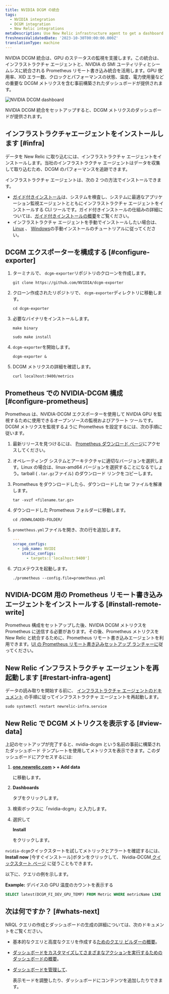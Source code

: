 ```yaml
---
title: NVIDIA DCGM の統合
tags:
  - NVIDIA integration
  - DCGM integration
  - New Relic integrations
metaDescription: Use New Relic infrastructure agent to get a dashboard with DCGM metrics.
freshnessValidatedDate: '2023-10-30T00:00:00.000Z'
translationType: machine
---
```



NVIDIA DCGM 統合は、GPU のステータスの監視を支援します。この統合は、インフラストラクチャ エージェントと、NVIDIA の SMI ユーティリティとシームレスに統合される Prometheus リモート書き込み統合を活用します。GPU 使用率、XID エラー数、クロックとパフォーマンスの状態、温度、電力使用量などの重要な DCGM メトリクスを含む事前構築されたダッシュボードが提供されます。

<img
  title="NVIDIA DCGM dashboard"
  alt="NVIDIA DCGM dashboard"
  src={infrastructureNVIDIADCGMDashboard}
/>

<figcaption>
  NVIDIA DCGM 統合をセットアップすると、DCGM メトリクスのダッシュボードが提供されます。
</figcaption>

## インフラストラクチャエージェントをインストールします [#infra]

データを New Relic に取り込むには、インフラストラクチャ エージェントをインストールします。当社のインフラストラクチャ エージェントはデータを収集して取り込むため、DCGM のパフォーマンスを追跡できます。

インフラストラクチャ エージェントは、次の 2 つの方法でインストールできます。

* [ガイド付きインストール](https://one.newrelic.com/nr1-core?state=4f81feab-35f7-e97e-9903-52510f8542bd)は、システムを検査し、システムに最適なアプリケーション監視エージェントとともにインフラストラクチャ エージェントをインストールする CLI ツールです。ガイド付きインストールの仕組みの詳細については、[ガイド付きインストールの概要](/docs/infrastructure/host-integrations/installation/new-relic-guided-install-overview)をご覧ください。
* インフラストラクチャ エージェントを手動でインストールしたい場合は、 [Linux](/docs/infrastructure/install-infrastructure-agent/linux-installation/install-infrastructure-monitoring-agent-linux) 、 [Windows](/docs/infrastructure/install-infrastructure-agent/windows-installation/install-infrastructure-monitoring-agent-windows/)の手動インストールのチュートリアルに従ってください。

## DCGM エクスポーターを構成する [#configure-exporter]

1. ターミナルで、 `dcgm-exporter`リポジトリのクローンを作成します。

   ```shell
   git clone https://github.com/NVIDIA/dcgm-exporter
   ```

2. クローン作成されたリポジトリで、 `dcgm-exporter`ディレクトリに移動します。

   ```shell
   cd dcgm-exporter
   ```

3. 必要なバイナリをインストールします。

   ```shell
   make binary
   ```

   ```shell
   sudo make install
   ```

4. `dcgm-exporter`を開始します。

   ```shell
   dcgm-exporter &
   ```

5. DCGM メトリクスの詳細を確認します。

   ```shell
   curl localhost:9400/metrics
   ```

## Prometheus での NVIDIA-DCGM 構成 [#configure-prometheus]

Prometheus は、NVIDIA-DCGM エクスポーターを使用して NVIDIA GPU を監視するために使用できるオープンソースの監視およびアラート ツールです。DCGM メトリクスを監視するように Prometheus を設定するには、次の手順に従います。

1. 最新リリースを見つけるには、 [Prometheus ダウンロード ページ](https://prometheus.io/download/)にアクセスしてください。

2. オペレーティング システムとアーキテクチャに適切なバージョンを選択します。Linux の場合は、linux-amd64 バージョンを選択することになるでしょう。tarball ( `.tar.gz`ファイル) のダウンロード リンクをコピーします。

3. Prometheus をダウンロードしたら、ダウンロードした tar ファイルを解凍します。

   ```shell
   tar -xvzf <filename.tar.gz>
   ```

4. ダウンロードした Prometheus フォルダーに移動します。

   ```shell
   cd /DOWNLOADED-FOLDER/
   ```

5. `prometheus.yml`ファイルを開き、次の行を追加します。

   ```yml
   ---
   scrape_configs:
     - job_name: NVIDI
       static_configs:
         - targets:['localhost:9400']
   ```

6. プロメテウスを起動します。

   ```shell
   ./prometheus --config.file=prometheus.yml
   ```

## NVIDIA-DCGM 用の Prometheus リモート書き込みエージェントをインストールする [#install-remote-write]

Prometheus 構成をセットアップした後、NVIDIA DCGM メトリクスを Prometheus に送信する必要があります。その後、Prometheus メトリクスを New Relic と統合するために、Prometheus リモート書き込みエージェントを利用できます。[UI の Prometheus リモート書き込みセットアップ ランチャーに](https://one.newrelic.com/catalog-pack-details?state=04de330d-ad8b-b61c-68e2-ad852c2ca1d4)従ってください。

## New Relic インフラストラクチャ エージェントを再起動します [#restart-infra-agent]

データの読み取りを開始する前に、 [インフラストラクチャ エージェントのドキュメント](/docs/infrastructure/install-infrastructure-agent/manage-your-agent/start-stop-restart-infrastructure-agent/) の手順に従ってインフラストラクチャ エージェントを再起動します。

```shell
sudo systemctl restart newrelic-infra.service
```

## New Relic で DCGM メトリクスを表示する [#view-data]

上記のセットアップが完了すると、nvidia-dcgm という名前の事前に構築されたダッシュボード テンプレートを使用してメトリクスを表示できます。このダッシュボードにアクセスするには:

1. <DNT>**[one.newrelic.com](https://one.newrelic.com/) > + Add data**</DNT>

   に移動します。

2. <DNT>**Dashboards**</DNT>

   タブをクリックします。

3. 検索ボックスに「nvidia-dcgm」と入力します。

4. 選択して

   <DNT>**Install**</DNT>

   をクリックします。

`nvidia-dcgm`クイックスタートを試してメトリックとアラートを確認するには、**Install now** \[今すぐインストール]ボタンをクリックして、 Nvidia-DCGM[ クイックスタート ページ](https://newrelic.com/instant-observability/nvidia-dcgm) に従うこともできます。

以下に、クエリの例を示します。

<DNT>**Example:**</DNT> デバイスの GPU 温度のカウントを表示する

```sql
SELECT latest(DCGM_FI_DEV_GPU_TEMP) FROM Metric WHERE metricName LIKE 'DCGM_FI_DEV_GPU_TEMP' TIMESERIES
```

## 次は何ですか？ [#whats-next]

NRQL クエリの作成とダッシュボードの生成の詳細については、次のドキュメントをご覧ください。

* 基本的なクエリと高度なクエリを作成する[ためのクエリ ビルダーの概要](/docs/query-your-data/explore-query-data/query-builder/introduction-query-builder)。

* [ダッシュボードをカスタマイズしてさまざまなアクションを実行するためのダッシュボードの概要](/docs/query-your-data/explore-query-data/dashboards/introduction-dashboards)。

* [ダッシュボードを管理して](/docs/query-your-data/explore-query-data/dashboards/manage-your-dashboard)、

  <InlinePopover type="dashboards"/>

  表示モードを調整したり、ダッシュボードにコンテンツを追加したりできます。